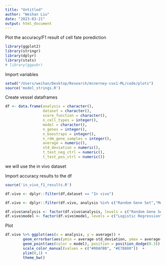 ```yaml
---
title: "Untitled"
author: "Weihan Liu"
date: "2023-03-21"
output: html_document
---
```


Plot the accuracy/F1 result of cell fate porediction

```r
library(ggplot2)
library(stringr)
library(dplyr)
library(stats)
# library(ggpubr)

```


Import variables
```r
setwd("/Users/weihan/Desktop/Research/mcnerney-cux1-ML/code/plots")
source('model_strings.R')
```

Create vessel dataframes
```r

df <- data.frame(analysis = character(),
                 dataset = character(),
                 score_function = character(),
                 n_cell_types = integer(),
                 model = character(),
                 n_genes = integer(),
                 n_boostraps = integer(),
                 n_rdm_gene_samples = integer(),
                 average = numeric(),
                 std_deviation = numeric(),
                 t_test_neg_ctrl = numeric(),
                 t_test_pos_ctrl = numeric())

```

we will use the in vivo dataset

Import accuracy results to the df
```r
source('in_vivo_f1_results.R')

```


```r
df.vivo <- dplyr::filter(df,dataset == "In vivo")

df.vivo <- dplyr::filter(df.vivo, analysis %in% c("Random Gene Set","Mouse TFs","1,000 Most DEGs","CUX1 Binding Targets","CUX1 Binding Targets & Weihan"))

df.vivo$analysis <- factor(df.vivo$analysis, levels = c("Random Gene Set","Mouse TFs","1,000 Most DEGs","CUX1 Binding Targets","CUX1 Binding Targets & Weihan"))
df.vivo$model <- factor(df.vivo$model, levels = c("Logistic Regression","Neural Network"))
```

Plot
```r
df.vivo %>% ggplot(aes(x = analysis, y = average)) + 
        geom_errorbar(aes(ymin = average-std_deviation, ymax = average+std_deviation, color = model),position = position_dodge(0.3), width = 0.3)+
        geom_point(aes(color = model), position = position_dodge(0.3)) +
        scale_color_manual(values = c("#00AFBB", "#E7B800"))  +
        ylim(0,1) +
        theme_bw()
        
```


